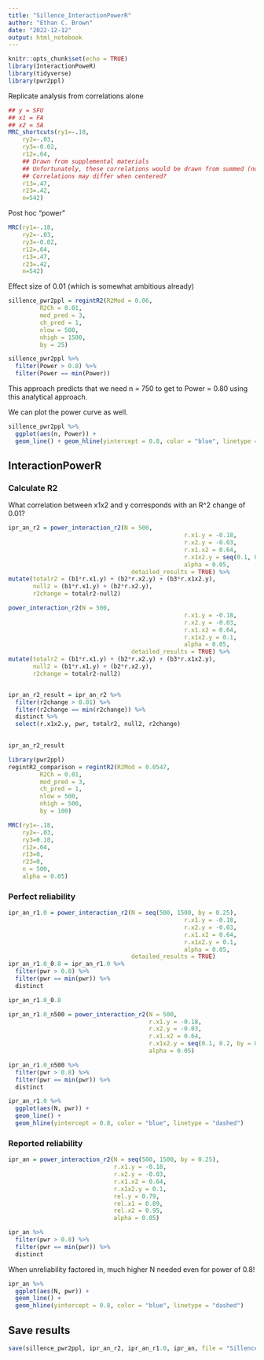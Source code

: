 ```yaml
---
title: "Sillence_InteractionPowerR"
author: "Ethan C. Brown"
date: "2022-12-12"
output: html_notebook
---
```


```r
knitr::opts_chunk$set(echo = TRUE)
library(InteractionPoweR)
library(tidyverse)
library(pwr2ppl)

```

Replicate analysis from correlations alone
```r

## y = SFU
## x1 = FA
## x2 = SA
MRC_shortcuts(ry1=-.18,
    ry2=-.03,
    ry3=-0.02, 
    r12=.64,
    ## Drawn from supplemental materials
    ## Unfortunately, these correlations would be drawn from summed (not centered) variables
    ## Correlations may differ when centered?
    r13=.47,
    r23=.42,
    n=542)
```
Post hoc "power"
```r
MRC(ry1=-.18,
    ry2=-.03,
    ry3=-0.02, 
    r12=.64,
    r13=.47,
    r23=.42,
    n=542)
```

Effect size of 0.01 (which is somewhat ambitious already)

```r
sillence_pwr2ppl = regintR2(R2Mod = 0.06,
         R2Ch = 0.01,
         mod_pred = 3,
         ch_pred = 1,
         nlow = 500,
         nhigh = 1500,
         by = 25)

sillence_pwr2ppl %>% 
  filter(Power > 0.8) %>% 
  filter(Power == min(Power))
```
This approach predicts that we need n = 750 to get to Power = 0.80 using this analytical approach.

We can plot the power curve as well.

```r
sillence_pwr2ppl %>% 
  ggplot(aes(n, Power)) + 
  geom_line() + geom_hline(yintercept = 0.8, color = "blue", linetype = "dashed")
```

## InteractionPowerR

### Calculate R2

What correlation between x1x2 and y corresponds with an R^2 change of 0.01?
```r
ipr_an_r2 = power_interaction_r2(N = 500,
                                                  r.x1.y = -0.18,
                                                  r.x2.y = -0.03,
                                                  r.x1.x2 = 0.64,
                                                  r.x1x2.y = seq(0.1, 0.11, by = 0.001),
                                                  alpha = 0.05,
                                   detailed_results = TRUE) %>% 
mutate(totalr2 = (b1*r.x1.y) + (b2*r.x2.y) + (b3*r.x1x2.y),
       null2 = (b1*r.x1.y) + (b2*r.x2.y),
       r2change = totalr2-null2)

power_interaction_r2(N = 500,
                                                  r.x1.y = -0.18,
                                                  r.x2.y = -0.03,
                                                  r.x1.x2 = 0.64,
                                                  r.x1x2.y = 0.1,
                                                  alpha = 0.05,
                                   detailed_results = TRUE) %>% 
mutate(totalr2 = (b1*r.x1.y) + (b2*r.x2.y) + (b3*r.x1x2.y),
       null2 = (b1*r.x1.y) + (b2*r.x2.y),
       r2change = totalr2-null2)


ipr_an_r2_result = ipr_an_r2 %>% 
  filter(r2change > 0.01) %>% 
  filter(r2change == min(r2change)) %>%
  distinct %>% 
  select(r.x1x2.y, pwr, totalr2, null2, r2change)
  

ipr_an_r2_result

```
```r
library(pwr2ppl)
regintR2_comparison = regintR2(R2Mod = 0.0547,
         R2Ch = 0.01,
         mod_pred = 3,
         ch_pred = 1,
         nlow = 500,
         nhigh = 500,
         by = 100)
```
```r
MRC(ry1=-.18,
    ry2=-.03,
    ry3=0.10,
    r12=.64,
    r13=0,
    r23=0,
    n = 500,
    alpha = 0.05)
```


### Perfect reliability

```r
ipr_an_r1.0 = power_interaction_r2(N = seq(500, 1500, by = 0.25),
                                                  r.x1.y = -0.18,
                                                  r.x2.y = -0.03,
                                                  r.x1.x2 = 0.64,
                                                  r.x1x2.y = 0.1,
                                                  alpha = 0.05,
                                   detailed_results = TRUE)
ipr_an_r1.0_0.8 = ipr_an_r1.0 %>% 
  filter(pwr > 0.8) %>% 
  filter(pwr == min(pwr)) %>% 
  distinct

ipr_an_r1.0_0.8

```
```r
ipr_an_r1.0_n500 = power_interaction_r2(N = 500,
                                        r.x1.y = -0.18,
                                        r.x2.y = -0.03,
                                        r.x1.x2 = 0.64,
                                        r.x1x2.y = seq(0.1, 0.2, by = 0.01),
                                        alpha = 0.05)

ipr_an_r1.0_n500 %>% 
  filter(pwr > 0.8) %>% 
  filter(pwr == min(pwr)) %>% 
  distinct
```

```r
ipr_an_r1.0 %>% 
  ggplot(aes(N, pwr)) +
  geom_line() +
  geom_hline(yintercept = 0.8, color = "blue", linetype = "dashed")

```

### Reported reliability
```r
ipr_an = power_interaction_r2(N = seq(500, 1500, by = 0.25),
                              r.x1.y = -0.18,
                              r.x2.y = -0.03,
                              r.x1.x2 = 0.64,
                              r.x1x2.y = 0.1,
                              rel.y = 0.79,
                              rel.x1 = 0.89,
                              rel.x2 = 0.95,
                              alpha = 0.05)

ipr_an %>% 
  filter(pwr > 0.8) %>% 
  filter(pwr == min(pwr)) %>% 
  distinct

```
When unreliability factored in, much higher N needed even for power of 0.8!
```r
ipr_an %>% 
  ggplot(aes(N, pwr)) +
  geom_line() +
  geom_hline(yintercept = 0.8, color = "blue", linetype = "dashed")

```
## Save results
```r
save(sillence_pwr2ppl, ipr_an_r2, ipr_an_r1.0, ipr_an, file = "Sillence_analytic_results.Rdata")
```

